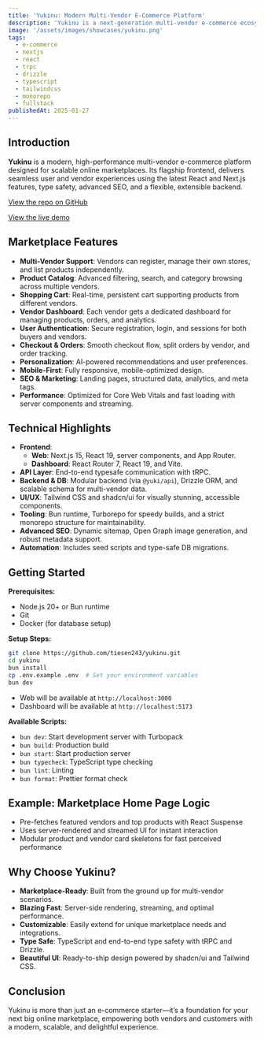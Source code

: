 ```yaml
---
title: 'Yukinu: Modern Multi-Vendor E-Commerce Platform'
description: 'Yukinu is a next-generation multi-vendor e-commerce ecosystem featuring a blazing-fast frontend, built with Next.js, React 19, tRPC, Tailwind CSS, and a robust backend. Discover its architecture, marketplace features, and how to launch your own multi-vendor store.'
image: '/assets/images/showcases/yukinu.png'
tags:
  - e-commerce
  - nextjs
  - react
  - trpc
  - drizzle
  - typescript
  - tailwindcss
  - monorepo
  - fullstack
publishedAt: 2025-01-27
---
```


## Introduction

**Yukinu** is a modern, high-performance multi-vendor e-commerce platform designed for scalable online marketplaces. Its flagship frontend, delivers seamless user and vendor experiences using the latest React and Next.js features, type safety, advanced SEO, and a flexible, extensible backend.

[View the repo on GitHub](https://github.com/tiesen243/yukinu)

[View the live demo](https://yukinu.tiesen.id.vn)

## Marketplace Features

- **Multi-Vendor Support**: Vendors can register, manage their own stores, and list products independently.
- **Product Catalog**: Advanced filtering, search, and category browsing across multiple vendors.
- **Shopping Cart**: Real-time, persistent cart supporting products from different vendors.
- **Vendor Dashboard**: Each vendor gets a dedicated dashboard for managing products, orders, and analytics.
- **User Authentication**: Secure registration, login, and sessions for both buyers and vendors.
- **Checkout & Orders**: Smooth checkout flow, split orders by vendor, and order tracking.
- **Personalization**: AI-powered recommendations and user preferences.
- **Mobile-First**: Fully responsive, mobile-optimized design.
- **SEO & Marketing**: Landing pages, structured data, analytics, and meta tags.
- **Performance**: Optimized for Core Web Vitals and fast loading with server components and streaming.

## Technical Highlights

- **Frontend**:
  - **Web**: Next.js 15, React 19, server components, and App Router.
  - **Dashboard**: React Router 7, React 19, and Vite.
- **API Layer**: End-to-end typesafe communication with tRPC.
- **Backend & DB**: Modular backend (via `@yuki/api`), Drizzle ORM, and scalable schema for multi-vendor data.
- **UI/UX**: Tailwind CSS and shadcn/ui for visually stunning, accessible components.
- **Tooling**: Bun runtime, Turborepo for speedy builds, and a strict monorepo structure for maintainability.
- **Advanced SEO**: Dynamic sitemap, Open Graph image generation, and robust metadata support.
- **Automation**: Includes seed scripts and type-safe DB migrations.

## Getting Started

**Prerequisites:**

- Node.js 20+ or Bun runtime
- Git
- Docker (for database setup)

**Setup Steps:**

```sh
git clone https://github.com/tiesen243/yukinu.git
cd yukinu
bun install
cp .env.example .env  # Set your environment variables
bun dev
```

- Web will be available at `http://localhost:3000`
- Dashboard will be available at `http://localhost:5173`

**Available Scripts:**

- `bun dev`: Start development server with Turbopack
- `bun build`: Production build
- `bun start`: Start production server
- `bun typecheck`: TypeScript type checking
- `bun lint`: Linting
- `bun format`: Prettier format check

## Example: Marketplace Home Page Logic

- Pre-fetches featured vendors and top products with React Suspense
- Uses server-rendered and streamed UI for instant interaction
- Modular product and vendor card skeletons for fast perceived performance

## Why Choose Yukinu?

- **Marketplace-Ready**: Built from the ground up for multi-vendor scenarios.
- **Blazing Fast**: Server-side rendering, streaming, and optimal performance.
- **Customizable**: Easily extend for unique marketplace needs and integrations.
- **Type Safe**: TypeScript and end-to-end type safety with tRPC and Drizzle.
- **Beautiful UI**: Ready-to-ship design powered by shadcn/ui and Tailwind CSS.

## Conclusion

Yukinu is more than just an e-commerce starter—it’s a foundation for your next big online marketplace, empowering both vendors and customers with a modern, scalable, and delightful experience.
